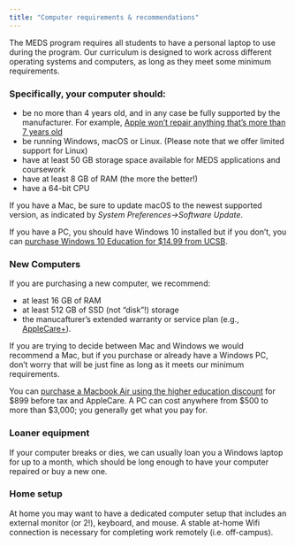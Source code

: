 ```yaml
---
title: "Computer requirements & recommendations"
---
```


The MEDS program requires all students to have a personal laptop to use during the program. Our curriculum is designed to work across different operating systems and computers, as long as they meet some minimum requirements.  

### Specifically, your computer should:  
- be no more than 4 years old, and in any case be fully supported by the manufacturer. For example, [Apple won't repair anything that's more than 7 years old](https://support.apple.com/en-us/HT201624)   
- be running Windows, macOS or Linux. (Please note that we offer limited support for Linux)  
- have at least 50 GB storage space available for MEDS applications and coursework  
- have at least 8 GB of RAM (the more the better!)  
- have a 64-bit CPU  

If you have a Mac, be sure to update macOS to the newest supported version, as indicated by *System Preferences&rarr;Software Update*.   

If you have a PC, you should have Windows 10 installed but if you don't, you can [purchase Windows 10 Education for $14.99 from UCSB](https://ucsb.onthehub.com/WebStore/OfferingDetails.aspx?o=14f7e678-4731-e511-940e-b8ca3a5db7a1). 

### New Computers 

If you are purchasing a new computer, we recommend:

- at least 16 GB of RAM 
- at least 512 GB of SSD (not "disk"!) storage 
- the manucafturer's extended warranty or service plan (e.g., [AppleCare+](https://www.apple.com/support/products/mac/)). 

If you are trying to decide between Mac and Windows we would recommend a Mac, but if you purchase or already have a Windows PC, don’t worry that will be just fine as long as it meets our minimum requirements.
  
You can [purchase a Macbook Air using the higher education discount](https://www.apple.com/us-hed/shop) for \$899 before tax and AppleCare. A PC can cost anywhere from \$500 to more than $3,000; you generally get what you pay for.

### Loaner equipment   
If your computer breaks or dies, we can usually loan you a Windows laptop for up to a month, which should be long enough to have your computer repaired or buy a new one.

### Home setup
At home you may want to have a dedicated computer setup that includes an external monitor (or 2!), keyboard, and mouse. A stable at-home Wifi connection is necessary for completing work remotely (i.e. off-campus). 
